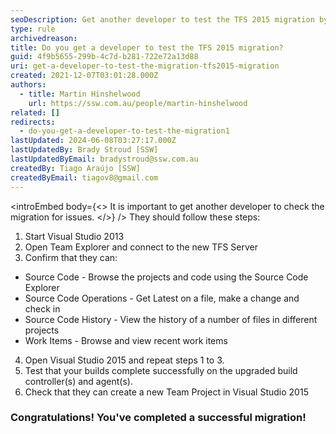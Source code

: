 ```yaml
---
seoDescription: Get another developer to test the TFS 2015 migration by following a series of steps to confirm code browsing, updates, and builds.
type: rule
archivedreason:
title: Do you get a developer to test the TFS 2015 migration?
guid: 4f9b5655-299b-4c7d-b281-722e72a13d88
uri: get-a-developer-to-test-the-migration-tfs2015-migration
created: 2021-12-07T03:01:28.000Z
authors:
  - title: Martin Hinshelwood
    url: https://ssw.com.au/people/martin-hinshelwood
related: []
redirects:
  - do-you-get-a-developer-to-test-the-migration1
lastUpdated: 2024-06-08T03:27:17.000Z
lastUpdatedBy: Brady Stroud [SSW]
lastUpdatedByEmail: bradystroud@ssw.com.au
createdBy: Tiago Araújo [SSW]
createdByEmail: tiagov8@gmail.com
---
```


<introEmbed
  body={<>
It is important to get another developer to check the migration for issues.
  </>}
/>
They should follow these steps:

1. Start Visual Studio 2013
2. Open Team Explorer and connect to the new TFS Server
3. Confirm that they can:

- Source Code - Browse the projects and code using the Source Code Explorer
- Source Code Operations - Get Latest on a file, make a change and check in
- Source Code History - View the history of a number of files in different projects
- Work Items - Browse and view recent work items

4. Open Visual Studio 2015 and repeat steps 1 to 3.
5. Test that your builds complete successfully on the upgraded build controller(s) and agent(s).
6. Check that they can create a new Team Project in Visual Studio 2015

### Congratulations! You've completed a successful migration!
